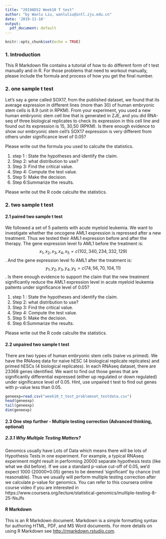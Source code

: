 ```yaml
---
title: "2019ADS2 Week10 T test"
author: "by Wanlu Liu, wanluliu@intl.zju.edu.cn"
date: '2019-11-18'
output:
  pdf_document: default
---
```


```r
knitr::opts_chunk$set(echo = TRUE)
```

### 1. Introduction
This R Markdown file contains a tutorial of how to do different form of t test manually and in R. For those problems that need to workout manually, please include the formula and process of how you get the final number.

### 2. one sample t test
Let's say a gene called SOX17, from the published dataset, we found that its average expression in different lines (more than 30) of human embryonic stem cells is 8.9 (unit in RPKM). From your experiment, you used a new human embryonic stem cell line that is generated in ZJE, and you did RNA-seq of three biological replicates to check its expression in this cell line and found out its expression is 15, 30,50 (RPKM). Is there enough evidence to show our embryonic stem cell's SOX17 expression is very different from others under significance level of 0.05?

Please write out the formula you used to calculte the statistics.

1. step 1 : State the hypotheses and identify the claim.
2. Step 2: what distribution to use? 
3. Step 3: Find the critical value. 
4. Step 4: Compute the test value.
5. Step 5: Make the decision.
6. Step 6:Summarize the results.

Please write out the R code calculte the statistics.

### 2. two sample t test
#### 2.1 paired two sample t test
We followed a set of 5 paitents with acute myeloid leukemia. We want to investigate whether the oncogene AML1 expression is repressed after a new treatment. Thus we tested their AML1 expression before and after the therapy. The gene expression level fo AML1 before the treatment is: $$x_1,x_2,x_3,x_4,x_5=c(102,340,234,332,129)$$. And the gene expression level fo AML1 after the treatment is: $$y_1,y_2,y_3,y_4,y_5=c(74,56,70,104,11)$$. Is there enough evidence to support the claim that the new treatment significantly reduce the AML1 expression level in acute myeloid leukemia paitents under significance level of 0.05?

1. step 1 : State the hypotheses and identify the claim.
2. Step 2: what distribution to use? 
3. Step 3: Find the critical value. 
4. Step 4: Compute the test value.
5. Step 5: Make the decision. 
6. Step 6:Summarize the results. 

Please write out the R code calculte the statistics.

#### 2.2 unpaired two sample t test

There are two types of human embryonic stem cells (naive vs primed). We have the RNAseq data for naive hESC (4 biological replicate replicates) and primed hESCs (4 biological replicates). In each RNAseq dataset, there are 23368 genes identified. We want to find out those genes that are significantly differential expressed (either up regulated or down regulated) under significance level of 0.05. Hint, use unpaired t test to find out genes with p-value less than 0.05.

```r
geneexp=read.csv("week10_t_test_problemset_testdata.csv")
head(geneexp)
tail(geneexp)
dim(geneexp)
```

#### 2.3 One step further - Multiple testing correction (Advanced thinking, optional)
##### 2.3.1 Why Multiple Testing Matters?
Genomics usually have Lots of Data which means there will be lots of Hypothesis Tests in one experiment. For example, a typical RNAseq experiment might result in performing
20000 separate hypothesis tests (like what we did before). If we use a standard p-value
cut-off of 0.05, we’d expect 1000  (20000*0.05) genes to be deemed 'significant' by chance (not reasonable). Thus we usually will perform multiple testing correction after we calculate p-value for genomics. You can refer to this coursera online course video if you are interested in https://www.coursera.org/lecture/statistical-genomics/multiple-testing-8-25-NsJfs


#### R Markdown
This is an R Markdown document. Markdown is a simple formatting syntax for authoring HTML, PDF, and MS Word documents. For more details on using R Markdown see <http://rmarkdown.rstudio.com>.